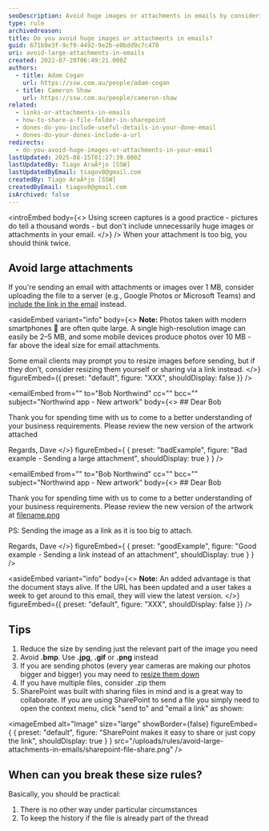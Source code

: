 ```yaml
---
seoDescription: Avoid huge images or attachments in emails by considering alternative methods to share large files, such as sending a URL or sharing through SharePoint.
type: rule
archivedreason:
title: Do you avoid huge images or attachments in emails?
guid: 671b9e3f-9cf9-4492-9e2b-e0bdd9c7c470
uri: avoid-large-attachments-in-emails
created: 2022-07-20T06:49:21.000Z
authors:
  - title: Adam Cogan
    url: https://ssw.com.au/people/adam-cogan
  - title: Cameron Shaw
    url: https://ssw.com.au/people/cameron-shaw
related:
  - links-or-attachments-in-emails
  - how-to-share-a-file-folder-in-sharepoint
  - dones-do-you-include-useful-details-in-your-done-email
  - dones-do-your-dones-include-a-url
redirects:
  - do-you-avoid-huge-images-or-attachments-in-your-email
lastUpdated: 2025-08-15T01:27:39.000Z
lastUpdatedBy: Tiago AraÃºjo [SSW]
lastUpdatedByEmail: tiagov8@gmail.com
createdBy: Tiago AraÃºjo [SSW]
createdByEmail: tiagov8@gmail.com
isArchived: false
---
```


<introEmbed
  body={<>
Using screen captures is a good practice - pictures do tell a thousand words - but don't include unnecessarily huge images or attachments in your email.
  </>}
/>
When your attachment is too big, you should think twice.

## Avoid large attachments

If you're sending an email with attachments or images over 1 MB, consider uploading the file to a server (e.g., Google Photos or Microsoft Teams) and [include the link in the email](/links-or-attachments-in-emails) instead.

<asideEmbed
  variant="info"
  body={<>
    **Note:** Photos taken with modern smartphones 📱 are often quite large. A single high-resolution image can easily be 2–5 MB, and some mobile devices produce photos over 10 MB - far above the ideal size for email attachments.

Some email clients may prompt you to resize images before sending, but if they don’t, consider resizing them yourself or sharing via a link instead.
  </>}
  figureEmbed={{
    preset: "default",
    figure: "XXX",
    shouldDisplay: false
  }}
/>

<emailEmbed
  from=""
  to="Bob Northwind"
  cc=""
  bcc=""
  subject="Northwind app - New artwork"
  body={<>
    ## Dear Bob

Thank you for spending time with us to come to a better understanding of your business requirements. Please review the new version of the artwork attached

Regards,
Dave
  </>}
  figureEmbed={ {
    preset: "badExample",
    figure: "Bad example - Sending a large attachment",
    shouldDisplay: true
  } }
/>

<emailEmbed
  from=""
  to="Bob Northwind"
  cc=""
  bcc=""
  subject="Northwind app - New artwork"
  body={<>
    ## Dear Bob

Thank you for spending time with us to come to a better understanding of your business requirements. Please review the new version of the artwork at [filename.png](https://northwind365.com/images/Group%2013.png)

PS: Sending the image as a link as it is too big to attach.

Regards,
Dave
  </>}
  figureEmbed={ {
    preset: "goodExample",
    figure: "Good example - Sending a link instead of an attachment",
    shouldDisplay: true
  } }
/>

<asideEmbed
  variant="info"
  body={<>
    **Note:** An added advantage is that the document stays alive. If the URL has been updated and a user takes a week to get around to this email, they will view the latest version.
  </>}
  figureEmbed={{
    preset: "default",
    figure: "XXX",
    shouldDisplay: false
  }}
/>

## Tips

1. Reduce the size by sending just the relevant part of the image you need
2. Avoid **.bmp**. Use **.jpg**, **.gif** or **.png** instead
3. If you are sending photos (every year cameras are making our photos bigger and bigger) you may need to [resize them down](https://imagecompressor.com/)
4. If you have multiple files, consider .zip them
5. SharePoint was built with sharing files in mind and is a great way to collaborate. If you are using SharePoint to send a file you simply need to open the context menu, click "send to" and "email a link" as shown:

  
<imageEmbed
  alt="Image"
  size="large"
  showBorder={false}
  figureEmbed={ {
    preset: "default",
    figure: "SharePoint makes it easy to share or just copy the link",
    shouldDisplay: true
  } }
  src="/uploads/rules/avoid-large-attachments-in-emails/sharepoint-file-share.png"
/>

## When can you break these size rules?

Basically, you should be practical:

1. There is no other way under particular circumstances
2. To keep the history if the file is already part of the thread
